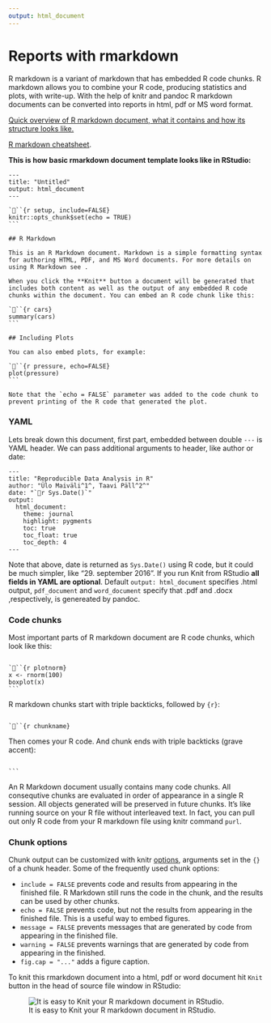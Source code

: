 ```yaml
---
output: html_document
---
```




# Reports with rmarkdown
R markdown is a variant of markdown that has embedded R code chunks. R markdown allows you to combine your R code, producing statistics and plots, with write-up. With the help of knitr and pandoc R markdown documents can be converted into reports in html, pdf or MS word format.

[Quick overview of R markdown document, what it contains and how its structure looks like.](http://kbroman.org/knitr_knutshell/pages/Rmarkdown.html)

[R markdown cheatsheet](https://www.rstudio.com/wp-content/uploads/2016/03/rmarkdown-cheatsheet-2.0.pdf). 

**This is how basic rmarkdown document template looks like in RStudio:**
<pre><code>---
title: "Untitled"
output: html_document
---

```{r setup, include=FALSE}
knitr::opts_chunk$set(echo = TRUE)
```

## R Markdown

This is an R Markdown document. Markdown is a simple formatting syntax for authoring HTML, PDF, and MS Word documents. For more details on using R Markdown see <http://rmarkdown.rstudio.com>.

When you click the **Knit** button a document will be generated that includes both content as well as the output of any embedded R code chunks within the document. You can embed an R code chunk like this:

```{r cars}
summary(cars)
```

## Including Plots

You can also embed plots, for example:

```{r pressure, echo=FALSE}
plot(pressure)
```

Note that the `echo = FALSE` parameter was added to the code chunk to prevent printing of the R code that generated the plot.</code></pre>

### YAML
Lets break down this document, first part, embedded between double `---` is YAML header. We can pass additional arguments to header, like author or date:

<pre><code>---
title: "Reproducible Data Analysis in R"
author: "Ülo Maiväli^1^, Taavi Päll^2^"
date: "`r Sys.Date()`" 
output:
  html_document:
    theme: journal
    highlight: pygments
    toc: true
    toc_float: true
    toc_depth: 4
---</code></pre>

Note that above, date is returned as `Sys.Date()` using R code, but it could be much simpler, like "29. september 2016". If you run Knit from RStudio **all fields in YAML are optional**. Default `output: html_document` specifies .html output, `pdf_document` and `word_document` specify that .pdf and .docx ,respectively, is genereated by pandoc.

### Code chunks
Most important parts of R markdown document are R code chunks, which look like this:

<pre><code>
```{r plotnorm}
x <- rnorm(100)
boxplot(x)
```
</code></pre>

R markdown chunks start with triple backticks, followed by `{r}`: 
<pre><code>
```{r chunkname}
</code></pre>

Then comes your R code.
And chunk ends with triple backticks (grave accent):
<pre><code>
```
</code></pre>

An R Markdown document usually contains many code chunks. All consequtive chunks are evaluated in order of appearance in a single R session. All objects generated will be preserved in future chunks. It's like running source on your R file without interleaved text. In fact, you can pull out only R code from your R markdown file using knitr command `purl`.

### Chunk options
Chunk output can be customized with knitr [options](http://yihui.name/knitr/options/), arguments set in the `{}` of a chunk header. Some of the frequently used chunk options:

+ `include = FALSE` prevents code and results from appearing in the finished file. R Markdown still runs the code in the chunk, and the results can be used by other chunks.
+ `echo = FALSE` prevents code, but not the results from appearing in the finished file. This is a useful way to embed figures.
+ `message = FALSE` prevents messages that are generated by code from appearing in the finished file.
+ `warning = FALSE` prevents warnings that are generated by code from appearing in the finished.
+ `fig.cap = "..."` adds a figure caption.


To knit this rmarkdown document into a html, pdf or word document hit `Knit` button in the head of source file window in RStudio:

![It is easy to Knit your R markdown document in RStudio.](graphs/knit.png)





